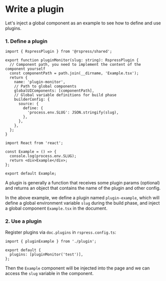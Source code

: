 # Write a plugin

Let's inject a global component as an example to see how to define and use plugins.

### 1. Define a plugin

```tsx title="plugin.ts"
import { RspressPlugin } from '@rspress/shared';

export function pluginMonitor(slug: string): RspressPlugin {
  // Component path, you need to implement the content of the component yourself
  const componentPath = path.join(__dirname, 'Example.tsx');
  return {
    name: 'plugin-monitor',
    // Path to global components
    globalUIComponents: [componentPath],
    // Global variable definitions for build phase
    builderConfig: {
      source: {
        define: {
          'process.env.SLUG': JSON.stringify(slug),
        },
      },
    },
  };
}
```

```tsx title="Example.tsx"
import React from 'react';

const Example = () => {
  console.log(process.env.SLUG);
  return <div>Example</div>;
};

export default Example;
```

A plugin is generally a function that receives some plugin params (optional) and returns an object that contains the name of the plugin and other config.

In the above example, we define a plugin named `plugin-example`, which will define a global environment variable `slug` during the build phase, and inject a global component `Example.tsx` in the document.

### 2. Use a plugin

Register plugins via `doc.plugins` in `rspress.config.ts`:

```tsx title="rspress.config.ts"
import { pluginExample } from './plugin';

export default {
  plugins: [pluginMonitor('test')],
};
```

Then the `Example` component will be injected into the page and we can access the `slug` variable in the component.
